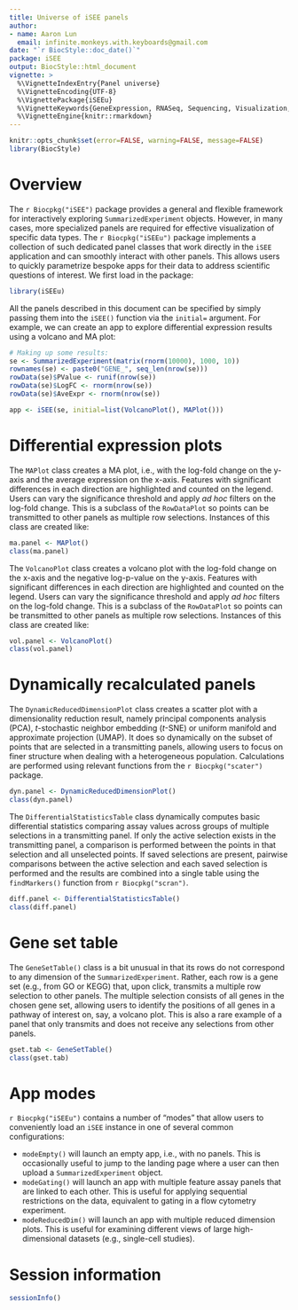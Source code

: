 ```yaml
---
title: Universe of iSEE panels
author:
- name: Aaron Lun
  email: infinite.monkeys.with.keyboards@gmail.com
date: "`r BiocStyle::doc_date()`"
package: iSEE
output: BiocStyle::html_document
vignette: >
  %\VignetteIndexEntry{Panel universe}
  %\VignetteEncoding{UTF-8}  
  %\VignettePackage{iSEEu}
  %\VignetteKeywords{GeneExpression, RNASeq, Sequencing, Visualization, QualityControl, GUI}
  %\VignetteEngine{knitr::rmarkdown}
---
```


```r
knitr::opts_chunk$set(error=FALSE, warning=FALSE, message=FALSE)
library(BiocStyle)
```

# Overview

The `r Biocpkg("iSEE")` package provides a general and flexible framework for interactively exploring `SummarizedExperiment` objects.
However, in many cases, more specialized panels are required for effective visualization of specific data types.
The `r Biocpkg("iSEEu")` package implements a collection of such dedicated panel classes that work directly in the `iSEE` application and can smoothly interact with other panels.
This allows users to quickly parametrize bespoke apps for their data to address scientific questions of interest.
We first load in the package:

```r
library(iSEEu)
```

All the panels described in this document can be specified by simply passing them into the `iSEE()` function via the `initial=` argument.
For example, we can create an app to explore differential expression results using a volcano and MA plot:

```r
# Making up some results:
se <- SummarizedExperiment(matrix(rnorm(10000), 1000, 10))
rownames(se) <- paste0("GENE_", seq_len(nrow(se)))
rowData(se)$PValue <- runif(nrow(se))
rowData(se)$LogFC <- rnorm(nrow(se))
rowData(se)$AveExpr <- rnorm(nrow(se))

app <- iSEE(se, initial=list(VolcanoPlot(), MAPlot()))
```

# Differential expression plots

The `MAPlot` class creates a MA plot, i.e., with the log-fold change on the y-axis and the average expression on the x-axis.
Features with significant differences in each direction are highlighted and counted on the legend.
Users can vary the significance threshold and apply _ad hoc_ filters on the log-fold change.
This is a subclass of the `RowDataPlot` so points can be transmitted to other panels as multiple row selections.
Instances of this class are created like:

```r
ma.panel <- MAPlot()
class(ma.panel)
```

The `VolcanoPlot` class creates a volcano plot with the log-fold change on the x-axis and the negative log-p-value on the y-axis.
Features with significant differences in each direction are highlighted and counted on the legend.
Users can vary the significance threshold and apply _ad hoc_ filters on the log-fold change.
This is a subclass of the `RowDataPlot` so points can be transmitted to other panels as multiple row selections.
Instances of this class are created like:

```r
vol.panel <- VolcanoPlot()
class(vol.panel)
```

# Dynamically recalculated panels

The `DynamicReducedDimensionPlot` class creates a scatter plot with a dimensionality reduction result, namely principal components analysis (PCA), $t$-stochastic neighbor embedding ($t$-SNE) or uniform manifold and approximate projection (UMAP).
It does so dynamically on the subset of points that are selected in a transmitting panels,
allowing users to focus on finer structure when dealing with a heterogeneous population.
Calculations are performed using relevant functions from the `r Biocpkg("scater")` package.

```r
dyn.panel <- DynamicReducedDimensionPlot()
class(dyn.panel)
```

The `DifferentialStatisticsTable` class dynamically computes basic differential statistics comparing assay values across groups of multiple selections in a transmitting panel.
If only the active selection exists in the transmitting panel, a comparison is performed between the points in that selection and all unselected points.
If saved selections are present, pairwise comparisons between the active selection and each saved selection is performed and the results are combined into a single table using the `findMarkers()` function from `r Biocpkg("scran")`.

```r
diff.panel <- DifferentialStatisticsTable()
class(diff.panel)
```

# Gene set table

The `GeneSetTable()` class is a bit unusual in that its rows do not correspond to any dimension of the `SummarizedExperiment`.
Rather, each row is a gene set (e.g., from GO or KEGG) that, upon click, transmits a multiple row selection to other panels.
The multiple selection consists of all genes in the chosen gene set,
allowing users to identify the positions of all genes in a pathway of interest on, say, a volcano plot.
This is also a rare example of a panel that only transmits and does not receive any selections from other panels.

```r
gset.tab <- GeneSetTable()
class(gset.tab)
```

# App modes

`r Biocpkg("iSEEu")` contains a number of "modes" that allow users to conveniently load an `iSEE` instance in one of several common configurations:

- `modeEmpty()` will launch an empty app, i.e., with no panels.
This is occasionally useful to jump to the landing page where a user can then upload a `SummarizedExperiment` object.
- `modeGating()` will launch an app with multiple feature assay panels that are linked to each other.
This is useful for applying sequential restrictions on the data, equivalent to gating in a flow cytometry experiment.
-  `modeReducedDim()` will launch an app with multiple reduced dimension plots.
This is useful for examining different views of large high-dimensional datasets (e.g., single-cell studies).

# Session information

```r
sessionInfo()
```

